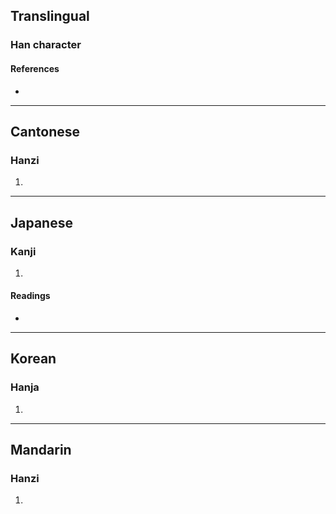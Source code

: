 {{character info/new}}
==Translingual==

===Han character===
{{Han char|rn=46|rad=山|as=05|sn=8|four=24747|canj=UDHE|ids=⿰山皮}}

====References====
* {{Han ref|kx=0309.090|dkj=07975|dj=0609.050|hdz=10769.030|uh=5CA5|ud=23717|bh=CC69|bd=52329}}

----

==Cantonese==

===Hanzi===
{{yue-hanzi|jyut=[[bei1]], [[pei4]], [[po1]]|y=bei1, pei4, po1}}

# {{rfdef|yue|sort=山05}}

----

==Japanese==

===Kanji===
{{ja-kanji|grade=|rs=山05}}

# {{rfdef|ja|sort=山05}}

====Readings====
* {{ja-readings|on=[[は]] (ha)|kun=[[くずれるさま]] (kuzurerusama)}}

----

==Korean==

===Hanja===
{{ko-hanja|hangeul=파|rv=pa|mr=p'a}}

# {{rfdef|ko|sort=山05}}

----

==Mandarin==

===Hanzi===
{{cmn-hanzi|pin=[[pō]] ([[po1]]), [[bēi]] ([[bei1]])|wg=p'o<sup>1</sup>, pei<sup>1</sup>}}

# {{rfdef|cmn|sort=山05}}